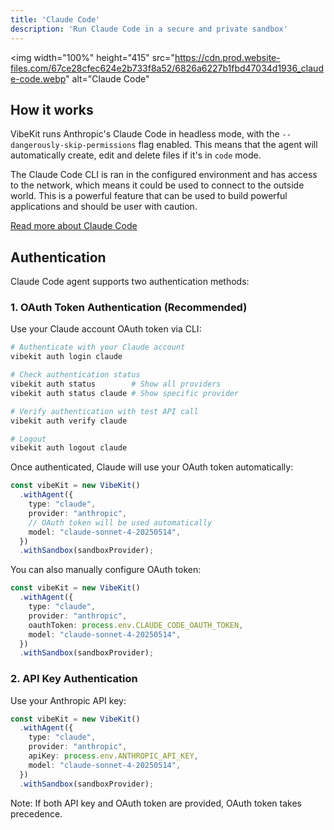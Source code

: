 ```yaml
---
title: 'Claude Code'
description: 'Run Claude Code in a secure and private sandbox'
---
```


<img
  width="100%"
  height="415"
  src="https://cdn.prod.website-files.com/67ce28cfec624e2b733f8a52/6826a6227b1fbd47034d1936_claude-code.webp"
  alt="Claude Code"
></img>



## How it works

VibeKit runs Anthropic's Claude Code in headless mode, with the `--dangerously-skip-permissions` flag enabled. This means that the agent will automatically create, edit and delete files if it's in `code` mode.

The Claude Code CLI is ran in the configured environment and has access to the network, which means it could be used to connect to the outside world. This is a powerful feature that can be used to build powerful applications and should be user with caution.

[Read more about Claude Code](https://docs.anthropic.com/en/docs/claude-code/overview)

## Authentication

Claude Code agent supports two authentication methods:

### 1. OAuth Token Authentication (Recommended)

Use your Claude account OAuth token via CLI:

```bash
# Authenticate with your Claude account
vibekit auth login claude

# Check authentication status
vibekit auth status        # Show all providers
vibekit auth status claude # Show specific provider

# Verify authentication with test API call
vibekit auth verify claude

# Logout
vibekit auth logout claude
```

Once authenticated, Claude will use your OAuth token automatically:

```typescript
const vibeKit = new VibeKit()
  .withAgent({
    type: "claude",
    provider: "anthropic",
    // OAuth token will be used automatically
    model: "claude-sonnet-4-20250514",
  })
  .withSandbox(sandboxProvider);
```

You can also manually configure OAuth token:

```typescript
const vibeKit = new VibeKit()
  .withAgent({
    type: "claude",
    provider: "anthropic",
    oauthToken: process.env.CLAUDE_CODE_OAUTH_TOKEN,
    model: "claude-sonnet-4-20250514",
  })
  .withSandbox(sandboxProvider);
```

### 2. API Key Authentication

Use your Anthropic API key:

```typescript
const vibeKit = new VibeKit()
  .withAgent({
    type: "claude",
    provider: "anthropic",
    apiKey: process.env.ANTHROPIC_API_KEY,
    model: "claude-sonnet-4-20250514",
  })
  .withSandbox(sandboxProvider);
```

Note: If both API key and OAuth token are provided, OAuth token takes precedence.